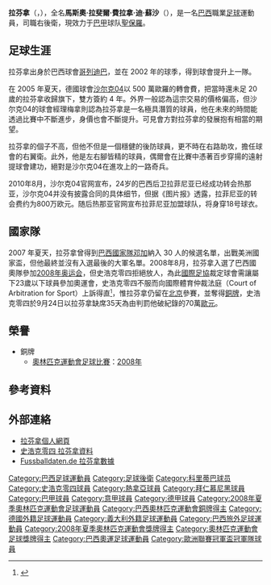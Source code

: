 {{noteta
|G1=德甲
|G2=Football
|G3=uefa
|G4=南美球會
|T=zh-hans:拉菲尼亚;zh-hk:拉芬拿;zh-tw:拉菲尼亞;
|1=zh-hans:拉菲尼亚;zh-hk:拉芬拿;zh-tw:拉菲尼亞;
|2=zh-hans:马西奥·拉斐尔·费雷拉·德索萨;zh-hk:馬斯奧·拉斐爾·費拉拿·迪·蘇沙;zh-tw:馬西奧·拉斐爾·費雷拉·德·索薩;
}}
{{Infobox football biography 
| name = 拉芬拿<br />{{lang|pt|''Rafinha''}}
| image =  Rafinha 2016.jpg
| fullname = Márcio Rafael Ferreira de Souza<ref name="FIFA Club World Cup Morocco 2013: List of Players">{{Cite news
| title = FIFA Club World Cup Morocco 2013: List of Players
| url = http://www.fifadata.com/document/FCWC/2013/pdf/FCWC_2013_SquadLists.pdf
| publisher = FIFA
| format = PDF
| page = 5
| date = 7 December 2013
| accessdate = 7 December 2013
| archive-date = 2019-03-27
| archive-url = https://web.archive.org/web/20190327183817/https://www.fifadata.com/document/FCWC/2013/pdf/FCWC_2013_SquadLists.pdf
| dead-url = no
}}</ref>
| height = {{Height|m=1.71|precision=0}}<ref>{{cite web|title=Player Profile|url=http://www.fcbayern.telekom.de/en/teams/profis/00375.php|publisher=FC Bayern Munich AG|accessdate=1 July 2012|archive-date=2013-06-01|archive-url=https://web.archive.org/web/20130601194639/http://www.fcbayern.telekom.de/en/teams/profis/00375.php|dead-url=no}}</ref> 
| birth_date = {{birth date and age|1985|9|7|df=y}}
| birth_place = [[巴西|巴西]][[巴拉那州|巴拉那州]][[隆德里納|隆德里納]]
| nickname = 
| currentclub  = [[聖保羅足球會|聖保羅]]
| clubnumber = 13
| position = [[右後衛|右後衛]]
| youthyears1 = 1992–1997
| youthclubs1 = 甘美奧隆德里納
| youthyears2 = 1997–2001
| youthclubs2 = P.S.T.C.
| youthyears3 = 2001–2002
| youthclubs3 = [[隆德里納體育會|隆德里纳]]
| years1 = 2002–2005
| clubs1 = [[科里蒂巴足球俱乐部|科里蒂巴]]
| caps1  = 37
| goals1 = 3
| years2 = 2005–2010
| clubs2 = [[沙尔克04足球俱乐部|沙尔克04]]
| caps2  = 153
| goals2 = 7
| years3 = 2010–2011
| clubs3 = [[热那亚板球与足球俱乐部|热那亚]]
| caps3  = 34
| goals3 = 2
| years4 = 2011–2019
| clubs4 = [[拜仁慕尼黑足球俱乐部|拜仁慕尼黑]]
| caps4  = 136
| goals4 = 3
| years5 = 2019–2020
| clubs5 = [[法林明高競賽會|法林明高]]
| caps5  = 22
| goals5 = 0
| years6 = 2020–2021
| clubs6 = [[奥林匹亚科斯足球俱乐部|奧林比亞高斯]]
| caps6  = 14
| goals6 = 0
| years7 = 2021
| clubs7 = [[格雷米奥足球俱乐部|格雷米奥]]
| caps7  = 30
| goals7 = 0
| years8 = 2022-
| clubs8 = [[聖保羅足球會|聖保羅]]
| caps8  = 7
| goals8 = 0
| nationalyears1 = 2002–2005
| nationalteam1  = [[巴西20歲以下國家足球隊|巴西U-20]]
| nationalcaps1  = 8
| nationalgoals1 = 2
| nationalyears2 = 2008
| nationalteam2  = [[巴西23歲以下國家足球隊|巴西U-23]]
| nationalcaps2  = 8
| nationalgoals2 = 0
| nationalyears3 = 2008–2017
| nationalteam3  = [[巴西國家足球隊|巴西]]
| nationalcaps3  = 4
| nationalgoals3 = 0
| medaltemplates = {{Medal|Team|{{fb|BRA}}}}
{{Medal|3rd|[[國際足總U-20世界盃|世青赛]]|[[2005年國際足協世界青年錦標賽|2005]]}}
{{Medal|3rd|[[夏季奥林匹克运动会足球比赛|奥运会]]|[[2008年夏季奧林匹克運動會|2008]]}}
| pcupdate = 2022年5月22日
| ntupdate = 2017年6月13日
}}

'''拉芬拿'''（{{lang-pt|Rafinha}}，{{bd|1985年|9月7日|catidx=Rafinha}}），全名'''馬斯奧·拉斐爾·費拉拿·迪·蘇沙'''（{{lang-pt|Márcio Rafael Ferreira de Souza}}），是一名[[巴西|巴西]]職業[[足球|足球]]運動員，司職右後衛，現效力于[[巴西足球甲级联赛|巴甲]]球队[[聖保羅足球會|聖保羅]]。

== 足球生涯 ==
拉芬拿出身於巴西球會[[哥列迪巴|哥列迪巴]]，並在 2002 年的球季，得到球會提升上一隊。

在 2005 年夏天，德國球會[[沙尔克04|沙尔克04]]以 500 萬歐羅的轉會費，把當時還未足 20 歲的拉芬拿收歸旗下，雙方簽約 4 年。外界一般認為這宗交易的價格偏高，但沙尔克04的球會經理梅拿則認為拉芬拿是一名極具潛質的球員，他在未來的時間能透過比賽中不斷進步，身價也會不斷提升。可見會方對拉芬拿的發展抱有相當的期望。

拉芬拿的個子不高，但他不但是一個穩健的後防球員，更不時在右路助攻，擔任球會的右翼衛。此外，他是左右腳皆精的球員，偶爾會在比賽中憑著百步穿揚的遠射提球會建功，絕對是沙尔克04在進攻上的一路奇兵。

2010年8月，沙尔克04官网宣布，24岁的巴西后卫拉菲尼亚已经成功转会热那亚，沙尔克04并没有披露合同的具体细节，但据《图片报》透露，拉菲尼亚的转会费约为800万欧元。随后热那亚官网宣布拉菲尼亚加盟球队，将身穿18号球衣。

== 國家隊 ==
2007 年夏天，拉芬拿曾得到[[巴西國家足球隊|巴西國家隊]][[邓加|邓加]]納入 30 人的候選名單，出戰美洲國家盃，但他最終並沒有入選最後的大軍名單。2008年8月，拉芬拿入選了巴西國奧隊參加[[2008年奥运会|2008年奥运会]]，但史浩克零四拒絕放人，為此[[國際足協|國際足協]]裁定球會需讓屬下23歲以下球員參加奧運會，史浩克零四不服而向國際體育仲裁法庭（Court of Arbitration for Sport）上訴得直<small><ref>{{cite news | url = http://www.skysports.com/story/0,19528,14935_3940112,00.html | title = Trio win Olympics appeal | accessdate = 2009-01-24 | date = 2008-08-06 | publisher = skysports.com | archive-date = 2016-03-03 | archive-url = https://web.archive.org/web/20160303223731/http://www.skysports.com/story/0,19528,14935_3940112,00.html | dead-url = no }}</ref></small>，惟拉芬拿仍留在[[北京|北京]]參賽，並奪得[[銅牌|銅牌]]，史浩克零四於9月24日以拉芬拿缺席35天為由判罰他破紀錄的70萬[[歐元|歐元]]。

== 榮譽 ==
* 銅牌
** [[奧林匹克運動會足球比賽|奧林匹克運動會足球比賽]]：[[2008年夏季奧林匹克運動會男子足球比賽|2008年]]

== 參考資料 ==
<div class="references-small">
<references />
</div>

== 外部連絡 ==
* [https://web.archive.org/web/20060504090656/http://www.rafinha18.com/ 拉芬拿個人網頁] {{de icon}}{{pt icon}}
* [http://www.schalke04.de/team_photo.html?&player=8&cHash=05541ab07d 史浩克零四 拉芬拿資料] {{Wayback|url=http://www.schalke04.de/team_photo.html?&player=8&cHash=05541ab07d |date=20090130092613 }}
* [http://www.fussballdaten.de/spieler/rafinha/ Fussballdaten.de 拉芬拿數據] {{Wayback|url=http://www.fussballdaten.de/spieler/rafinha/ |date=20100405224744 }} {{de icon}}

{{2008年奥运会男子足球巴西参赛名单}}

{{DEFAULTSORT:Rafinha}}
[[Category:巴西足球運動員|Category:巴西足球運動員]]
[[Category:足球後衛|Category:足球後衛]]
[[Category:科里蒂巴球员|Category:科里蒂巴球员]]
[[Category:史浩克零四球員|Category:史浩克零四球員]]
[[Category:熱拿亞球員|Category:熱拿亞球員]]
[[Category:拜仁慕尼黑球員|Category:拜仁慕尼黑球員]]
[[Category:巴甲球員|Category:巴甲球員]]
[[Category:意甲球員|Category:意甲球員]]
[[Category:德甲球員|Category:德甲球員]]
[[Category:2008年夏季奧林匹克運動會足球運動員|Category:2008年夏季奧林匹克運動會足球運動員]]
[[Category:巴西奧林匹克運動會銅牌得主|Category:巴西奧林匹克運動會銅牌得主]]
[[Category:德國外籍足球運動員|Category:德國外籍足球運動員]]
[[Category:義大利外籍足球運動員|Category:義大利外籍足球運動員]]
[[Category:巴西旅外足球運動員|Category:巴西旅外足球運動員]]
[[Category:2008年夏季奧林匹克運動會獎牌得主|Category:2008年夏季奧林匹克運動會獎牌得主]]
[[Category:奧林匹克運動會足球獎牌得主|Category:奧林匹克運動會足球獎牌得主]]
[[Category:巴西奧運足球運動員|Category:巴西奧運足球運動員]]
[[Category:歐洲聯賽冠軍盃冠軍隊球員|Category:歐洲聯賽冠軍盃冠軍隊球員]]